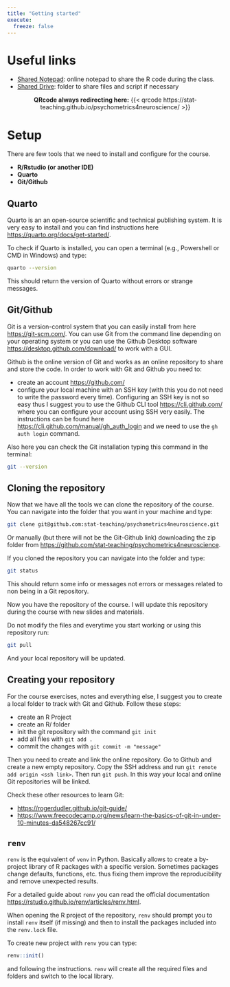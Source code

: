 ```yaml
---
title: "Getting started"
execute: 
  freeze: false
---
```


# Useful links

- [Shared Notepad](https://etherpad.wikimedia.org/p/psychometrics4neuroscience): online notepad to share the R code during the class.
- [Shared Drive](https://drive.google.com/drive/folders/178vPlwIuw0LZMFvNGBGSFeOiPHfPieyf?usp=drive_link): folder to share files and script if necessary

<center>
**QRcode always redirecting here:**
{{< qrcode https://stat-teaching.github.io/psychometrics4neuroscience/ >}}
</center>

# Setup

There are few tools that we need to install and configure for the course.

- **R/Rstudio (or another IDE)**
- **Quarto**
- **Git/Github**

## Quarto

Quarto is an an open-source scientific and technical publishing system. It is very easy to install and you can find instructions here [https://quarto.org/docs/get-started/](https://quarto.org/docs/get-started/).

To check if Quarto is installed, you can open a terminal (e.g., Powershell or CMD in Windows) and type:

```bash
quarto --version
```

This should return the version of Quarto without errors or strange messages.

## Git/Github

Git is a version-control system that you can easily install from here [https://git-scm.com/](https://git-scm.com/). You can use Git from the command line depending on your operating system or you can use the Github Desktop software [https://desktop.github.com/download/](https://desktop.github.com/download/) to work with a GUI.

Github is the online version of Git and works as an online repository to share and store the code. In order to work with Git and Github you need to:

- create an account [https://github.com/](https://github.com/)
- configure your local machine with an SSH key (with this you do not need to write the password every time). Configuring an SSH key is not so easy thus I suggest you to use the Github CLI tool [https://cli.github.com/](https://cli.github.com/) where you can configure your account using SSH very easily. The instructions can be found here [https://cli.github.com/manual/gh_auth_login](https://cli.github.com/manual/gh_auth_login) and we need to use the `gh auth login` command.

Also here you can check the Git installation typing this command in the terminal:

```bash
git --version
```

## Cloning the repository

Now that we have all the tools we can clone the repository of the course. You can navigate into the folder that you want in your machine and type:

```bash
git clone git@github.com:stat-teaching/psychometrics4neuroscience.git
```
Or manually (but there will not be the Git-Github link) downloading the zip folder from [https://github.com/stat-teaching/psychometrics4neuroscience](https://github.com/stat-teaching/psychometrics4neuroscience).

If you cloned the repository you can navigate into the folder and type:

```bash
git status
```

This should return some info or messages not errors or messages related to non being in a Git repository.

Now you have the repository of the course. I will update this repository during the course with new slides and materials. 

Do not modify the files and everytime you start working or using this repository run:

```bash
git pull
```

And your local repository will be updated.

## Creating your repository

For the course exercises, notes and everything else, I suggest you to create a local folder to track with Git and Github. Follow these steps:

- create an R Project
- create an R/ folder
- init the git repository with the command `git init`
- add all files with `git add .`
- commit the changes with `git commit -m "message"`

Then you need to create and link the online repository. Go to Github and create a new empty repository. Copy the SSH address and run `git remote add origin <ssh link>`. Then run `git push`. In this way your local and online Git repositories will be linked.

Check these other resources to learn Git:

- [https://rogerdudler.github.io/git-guide/](https://rogerdudler.github.io/git-guide/)
- [https://www.freecodecamp.org/news/learn-the-basics-of-git-in-under-10-minutes-da548267cc91/](https://www.freecodecamp.org/news/learn-the-basics-of-git-in-under-10-minutes-da548267cc91/)

## `renv`

`renv` is the equivalent of `venv` in Python. Basically allows to create a by-project library of R packages with a specific version. Sometimes packages change defaults, functions, etc. thus fixing them improve the reproducibility and remove unexpected results.

For a detailed guide about `renv` you can read the official documentation [https://rstudio.github.io/renv/articles/renv.html](https://rstudio.github.io/renv/articles/renv.html).

When opening the R project of the repository, `renv` should prompt you to install `renv` itself (if missing) and then to install the packages included into the `renv.lock` file.

To create new project with `renv` you can type:

```r
renv::init()
```

and following the instructions. `renv` will create all the required files and folders and switch to the local library.
